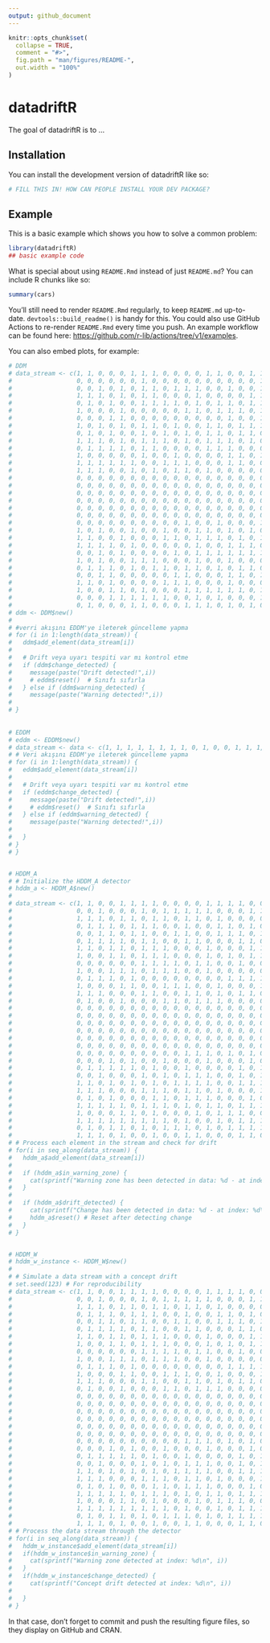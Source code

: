 ```yaml
---
output: github_document
---
```


<!-- README.md is generated from README.Rmd. Please edit that file -->

```r
knitr::opts_chunk$set(
  collapse = TRUE,
  comment = "#>",
  fig.path = "man/figures/README-",
  out.width = "100%"
)
```

# datadriftR

<!-- badges: start -->
<!-- badges: end -->

The goal of datadriftR is to ...

## Installation

You can install the development version of datadriftR like so:

``` r
# FILL THIS IN! HOW CAN PEOPLE INSTALL YOUR DEV PACKAGE?
```

## Example

This is a basic example which shows you how to solve a common problem:

```r
library(datadriftR)
## basic example code
```

What is special about using `README.Rmd` instead of just `README.md`? You can include R chunks like so:

```r
summary(cars)
```

You'll still need to render `README.Rmd` regularly, to keep `README.md` up-to-date. `devtools::build_readme()` is handy for this. You could also use GitHub Actions to re-render `README.Rmd` every time you push. An example workflow can be found here: <https://github.com/r-lib/actions/tree/v1/examples>.

You can also embed plots, for example:

```r
# DDM
# data_stream <- c(1, 1, 0, 0, 0, 1, 1, 1, 0, 0, 0, 0, 1, 1, 0, 0, 1, 1, 1, 1, 1, 1,
#                  0, 0, 0, 0, 0, 0, 1, 0, 0, 0, 0, 0, 0, 0, 0, 0, 0, 1, 0, 0, 1, 0,
#                  0, 0, 1, 0, 1, 0, 1, 1, 0, 1, 1, 1, 0, 0, 1, 0, 0, 1, 1, 1, 1, 1,
#                  1, 1, 1, 0, 1, 0, 1, 1, 0, 0, 0, 1, 0, 0, 0, 0, 1, 1, 0, 0, 0, 1,
#                  0, 1, 0, 1, 0, 0, 1, 1, 1, 1, 0, 1, 0, 1, 1, 0, 1, 1, 0, 1, 0, 0,
#                  1, 0, 0, 0, 1, 0, 0, 0, 0, 0, 1, 1, 0, 1, 1, 1, 0, 1, 0, 1, 0, 1,
#                  0, 0, 0, 1, 1, 0, 0, 0, 0, 0, 0, 0, 0, 0, 1, 0, 0, 1, 1, 0, 0, 1,
#                  1, 0, 1, 0, 1, 0, 1, 1, 0, 1, 0, 0, 1, 1, 0, 1, 1, 1, 1, 1, 1, 0,
#                  0, 1, 0, 1, 0, 0, 1, 0, 1, 0, 1, 0, 1, 1, 0, 1, 1, 0, 0, 0, 0, 1,
#                  1, 1, 1, 0, 1, 0, 1, 1, 1, 0, 1, 0, 1, 1, 1, 0, 1, 0, 1, 1, 1, 0,
#                  0, 1, 1, 1, 1, 0, 1, 1, 0, 0, 0, 0, 1, 1, 1, 0, 0, 0, 1, 1, 0, 1,
#                  1, 0, 0, 0, 0, 0, 1, 0, 0, 1, 0, 0, 0, 0, 1, 1, 0, 1, 1, 0, 0, 0,
#                  1, 1, 1, 1, 1, 1, 0, 0, 1, 1, 1, 0, 0, 0, 1, 1, 0, 0, 0, 1, 1, 0,
#                  1, 1, 1, 0, 0, 1, 0, 1, 0, 1, 1, 0, 1, 0, 0, 0, 0, 0, 0, 0, 0, 0,
#                  0, 0, 0, 0, 0, 0, 0, 0, 0, 0, 0, 0, 0, 0, 0, 0, 0, 0, 0, 0, 0, 0,
#                  0, 0, 0, 0, 0, 0, 0, 0, 0, 0, 0, 0, 0, 0, 0, 0, 0, 0, 0, 0, 0, 0,
#                  0, 0, 0, 0, 0, 0, 0, 0, 0, 0, 0, 0, 0, 0, 0, 0, 0, 0, 0, 0, 0, 0,
#                  0, 0, 0, 0, 0, 0, 0, 0, 0, 0, 0, 0, 0, 0, 0, 0, 0, 0, 0, 0, 0, 0,
#                  0, 0, 0, 0, 0, 0, 0, 0, 0, 0, 0, 0, 0, 0, 0, 0, 0, 0, 0, 0, 0, 0,
#                  0, 0, 0, 0, 0, 0, 0, 0, 0, 0, 0, 0, 0, 0, 0, 0, 0, 0, 0, 0, 0, 0,
#                  0, 0, 0, 0, 0, 0, 0, 0, 0, 0, 1, 0, 0, 1, 0, 0, 0, 1, 0, 0, 0, 1,
#                  1, 0, 1, 0, 0, 1, 0, 0, 1, 0, 0, 1, 1, 0, 1, 0, 1, 0, 0, 1, 0, 0,
#                  1, 1, 0, 0, 1, 0, 0, 0, 1, 1, 0, 1, 1, 1, 0, 1, 0, 1, 1, 1, 0, 0,
#                  1, 1, 1, 1, 0, 1, 0, 0, 0, 0, 0, 1, 0, 0, 1, 1, 1, 0, 0, 0, 0, 1,
#                  0, 0, 1, 0, 1, 0, 0, 0, 0, 1, 0, 1, 1, 1, 1, 1, 1, 1, 0, 1, 1, 1,
#                  1, 0, 1, 0, 0, 1, 1, 1, 0, 0, 0, 1, 0, 0, 1, 0, 0, 0, 1, 1, 0, 1,
#                  0, 1, 1, 1, 0, 1, 0, 1, 1, 0, 1, 1, 0, 1, 0, 1, 1, 0, 1, 1, 1, 0,
#                  0, 0, 1, 1, 0, 0, 0, 0, 0, 1, 1, 0, 0, 0, 1, 1, 0, 1, 1, 0, 0, 1,
#                  1, 1, 0, 1, 0, 0, 0, 0, 1, 1, 1, 0, 0, 0, 1, 0, 0, 0, 1, 1, 1, 1,
#                  1, 0, 0, 1, 1, 0, 1, 0, 0, 0, 1, 1, 1, 1, 1, 1, 0, 1, 1, 1, 0, 1,
#                  0, 0, 0, 1, 1, 1, 1, 1, 1, 0, 0, 1, 0, 1, 0, 0, 0, 1, 1, 0, 0, 1,
#                  0, 1, 0, 0, 0, 1, 1, 0, 0, 0, 1, 1, 1, 0, 1, 0, 1, 0)
# ddm <- DDM$new()
# 
# #verri akışını EDDM'ye ileterek güncelleme yapma
# for (i in 1:length(data_stream)) {
#   ddm$add_element(data_stream[i])
#   
#   # Drift veya uyarı tespiti var mı kontrol etme
#   if (ddm$change_detected) {
#     message(paste("Drift detected!",i))
#     # eddm$reset()  # Sınıfı sıfırla
#   } else if (ddm$warning_detected) {
#     message(paste("Warning detected!",i))
#     
# }
  
  
# EDDM 
# eddm <- EDDM$new()
# data_stream <- data <- c(1, 1, 1, 1, 1, 1, 1, 1, 0, 1, 0, 0, 1, 1, 1, 1, 1, 1, 0, 1, 1, 1, 1, 0, 1, 1, 1, 1, 1, 1, 1, 1, 1, 1, 1, 1, 1, 1, 1, 1, 1, 1, 1, 1, 1, 1, 0, 1, 1, 0, 1, 1, 0, 1, 1, 1, 1, 1, 1, 1, 0, 1, 1, 1, 0, 1, 0, 0, 0, 1, 1, 1, 0, 1, 1, 1, 0, 1, 1, 1, 0, 0, 1, 1, 1, 1, 0, 1, 1, 1, 1, 1, 0, 1, 0, 1, 1, 1, 1, 1)
# # Veri akışını EDDM'ye ileterek güncelleme yapma
# for (i in 1:length(data_stream)) {
#   eddm$add_element(data_stream[i])
# 
#   # Drift veya uyarı tespiti var mı kontrol etme
#   if (eddm$change_detected) {
#     message(paste("Drift detected!",i))
#     # eddm$reset()  # Sınıfı sıfırla
#   } else if (eddm$warning_detected) {
#     message(paste("Warning detected!",i))
# 
#   }
# }
# }


# HDDM_A 
# # Initialize the HDDM_A detector
# hddm_a <- HDDM_A$new()
# 
# data_stream <- c(1, 1, 0, 0, 1, 1, 1, 1, 0, 0, 0, 0, 1, 1, 1, 1, 0, 0, 0, 1, 0, 0,
#                  0, 0, 1, 0, 0, 0, 1, 0, 1, 1, 1, 1, 1, 0, 0, 0, 1, 1, 0, 1, 1, 1,
#                  1, 1, 1, 0, 1, 1, 0, 1, 1, 0, 1, 1, 0, 1, 0, 0, 0, 0, 0, 0, 0, 1,
#                  0, 1, 1, 1, 0, 1, 1, 1, 0, 0, 1, 0, 0, 1, 1, 0, 1, 0, 0, 0, 1, 0,
#                  0, 0, 1, 1, 0, 1, 1, 0, 0, 1, 1, 0, 0, 1, 1, 1, 0, 1, 1, 0, 1, 0,
#                  0, 1, 1, 1, 1, 0, 1, 1, 0, 0, 1, 1, 0, 0, 0, 1, 1, 0, 0, 0, 0, 0,
#                  1, 1, 0, 1, 1, 0, 1, 1, 1, 0, 0, 0, 1, 0, 0, 0, 1, 1, 1, 0, 0, 0,
#                  1, 0, 0, 1, 1, 0, 1, 1, 1, 0, 0, 0, 1, 0, 1, 0, 1, 1, 1, 0, 1, 1,
#                  0, 0, 0, 0, 0, 0, 1, 1, 1, 1, 0, 1, 1, 0, 0, 1, 0, 0, 1, 1, 1, 0,
#                  1, 0, 0, 1, 1, 1, 0, 1, 1, 1, 0, 0, 1, 0, 0, 0, 0, 0, 0, 0, 0, 0,
#                  0, 1, 1, 1, 0, 1, 0, 0, 0, 0, 0, 0, 0, 0, 1, 1, 1, 1, 1, 0, 0, 0,
#                  1, 0, 0, 0, 1, 1, 0, 0, 1, 1, 1, 0, 0, 1, 0, 0, 0, 1, 0, 0, 0, 1,
#                  1, 1, 1, 0, 0, 0, 1, 1, 0, 0, 1, 1, 0, 1, 0, 1, 1, 0, 0, 1, 1, 1,
#                  0, 1, 0, 0, 1, 0, 0, 0, 1, 1, 0, 1, 1, 1, 0, 0, 0, 0, 0, 0, 0, 0,
#                  0, 0, 0, 0, 0, 0, 0, 0, 0, 0, 0, 0, 0, 0, 0, 0, 0, 0, 0, 0, 0, 0,
#                  0, 0, 0, 0, 0, 0, 0, 0, 0, 0, 0, 0, 0, 0, 0, 0, 0, 0, 0, 0, 0, 0,
#                  0, 0, 0, 0, 0, 0, 0, 0, 0, 0, 0, 0, 0, 0, 0, 0, 0, 0, 0, 0, 0, 0,
#                  0, 0, 0, 0, 0, 0, 0, 0, 0, 0, 0, 0, 0, 0, 0, 0, 0, 0, 0, 0, 0, 0,
#                  0, 0, 0, 0, 0, 0, 0, 0, 0, 0, 0, 0, 0, 0, 0, 0, 0, 0, 0, 0, 0, 0,
#                  0, 0, 0, 0, 0, 0, 0, 0, 0, 0, 0, 0, 0, 0, 0, 0, 0, 0, 0, 0, 0, 0,
#                  0, 0, 0, 0, 0, 0, 0, 0, 0, 0, 1, 1, 1, 0, 1, 0, 1, 0, 0, 0, 1, 0,
#                  0, 0, 0, 1, 0, 1, 0, 0, 1, 0, 0, 0, 1, 0, 0, 0, 1, 0, 0, 0, 0, 1,
#                  0, 1, 1, 1, 1, 1, 0, 1, 0, 0, 1, 0, 0, 0, 0, 1, 0, 1, 0, 0, 0, 0,
#                  0, 0, 1, 0, 0, 0, 1, 0, 1, 0, 1, 1, 1, 0, 0, 1, 0, 1, 1, 1, 0, 1,
#                  1, 1, 0, 1, 0, 1, 0, 1, 0, 1, 1, 1, 1, 0, 0, 1, 1, 1, 1, 0, 1, 0,
#                  1, 1, 1, 0, 0, 0, 1, 1, 1, 0, 1, 1, 0, 1, 0, 0, 0, 1, 1, 1, 0, 0,
#                  0, 1, 0, 1, 0, 0, 0, 1, 1, 0, 1, 1, 1, 0, 0, 0, 1, 0, 0, 1, 1, 1,
#                  1, 1, 1, 1, 1, 0, 1, 1, 1, 0, 1, 0, 1, 1, 0, 1, 1, 1, 1, 1, 1, 0,
#                  1, 0, 0, 0, 1, 1, 0, 1, 0, 0, 0, 1, 0, 1, 1, 1, 0, 0, 1, 1, 0, 0,
#                  1, 1, 1, 1, 1, 1, 1, 1, 1, 0, 1, 0, 0, 1, 0, 1, 1, 1, 0, 1, 0, 0,
#                  0, 1, 0, 1, 1, 0, 1, 0, 1, 1, 1, 0, 1, 0, 1, 1, 1, 1, 1, 0, 1, 0,
#                  1, 1, 1, 0, 1, 0, 0, 1, 0, 0, 1, 1, 0, 0, 0, 1, 1, 0)
# # Process each element in the stream and check for drift
# for(i in seq_along(data_stream)) {
#   hddm_a$add_element(data_stream[i])
#   
#   if (hddm_a$in_warning_zone) {
#     cat(sprintf("Warning zone has been detected in data: %d - at index: %d\n", data_stream[i], i))
#   }
#   
#   if (hddm_a$drift_detected) {
#     cat(sprintf("Change has been detected in data: %d - at index: %d\n", data_stream[i], i))
#     hddm_a$reset() # Reset after detecting change
#   }
# }


# HDDM_W 
# hddm_w_instance <- HDDM_W$new()
# 
# # Simulate a data stream with a concept drift
# set.seed(123) # For reproducibility
# data_stream <- c(1, 1, 0, 0, 1, 1, 1, 1, 0, 0, 0, 0, 1, 1, 1, 1, 0, 0, 0, 1, 0, 0,
#                  0, 0, 1, 0, 0, 0, 1, 0, 1, 1, 1, 1, 1, 0, 0, 0, 1, 1, 0, 1, 1, 1,
#                  1, 1, 1, 0, 1, 1, 0, 1, 1, 0, 1, 1, 0, 1, 0, 0, 0, 0, 0, 0, 0, 1,
#                  0, 1, 1, 1, 0, 1, 1, 1, 0, 0, 1, 0, 0, 1, 1, 0, 1, 0, 0, 0, 1, 0,
#                  0, 0, 1, 1, 0, 1, 1, 0, 0, 1, 1, 0, 0, 1, 1, 1, 0, 1, 1, 0, 1, 0,
#                  0, 1, 1, 1, 1, 0, 1, 1, 0, 0, 1, 1, 0, 0, 0, 1, 1, 0, 0, 0, 0, 0,
#                  1, 1, 0, 1, 1, 0, 1, 1, 1, 0, 0, 0, 1, 0, 0, 0, 1, 1, 1, 0, 0, 0,
#                  1, 0, 0, 1, 1, 0, 1, 1, 1, 0, 0, 0, 1, 0, 1, 0, 1, 1, 1, 0, 1, 1,
#                  0, 0, 0, 0, 0, 0, 1, 1, 1, 1, 0, 1, 1, 0, 0, 1, 0, 0, 1, 1, 1, 0,
#                  1, 0, 0, 1, 1, 1, 0, 1, 1, 1, 0, 0, 1, 0, 0, 0, 0, 0, 0, 0, 0, 0,
#                  0, 1, 1, 1, 0, 1, 0, 0, 0, 0, 0, 0, 0, 0, 1, 1, 1, 1, 1, 0, 0, 0,
#                  1, 0, 0, 0, 1, 1, 0, 0, 1, 1, 1, 0, 0, 1, 0, 0, 0, 1, 0, 0, 0, 1,
#                  1, 1, 1, 0, 0, 0, 1, 1, 0, 0, 1, 1, 0, 1, 0, 1, 1, 0, 0, 1, 1, 1,
#                  0, 1, 0, 0, 1, 0, 0, 0, 1, 1, 0, 1, 1, 1, 0, 0, 0, 0, 0, 0, 0, 0,
#                  0, 0, 0, 0, 0, 0, 0, 0, 0, 0, 0, 0, 0, 0, 0, 0, 0, 0, 0, 0, 0, 0,
#                  0, 0, 0, 0, 0, 0, 0, 0, 0, 0, 0, 0, 0, 0, 0, 0, 0, 0, 0, 0, 0, 0,
#                  0, 0, 0, 0, 0, 0, 0, 0, 0, 0, 0, 0, 0, 0, 0, 0, 0, 0, 0, 0, 0, 0,
#                  0, 0, 0, 0, 0, 0, 0, 0, 0, 0, 0, 0, 0, 0, 0, 0, 0, 0, 0, 0, 0, 0,
#                  0, 0, 0, 0, 0, 0, 0, 0, 0, 0, 0, 0, 0, 0, 0, 0, 0, 0, 0, 0, 0, 0,
#                  0, 0, 0, 0, 0, 0, 0, 0, 0, 0, 0, 0, 0, 0, 0, 0, 0, 0, 0, 0, 0, 0,
#                  0, 0, 0, 0, 0, 0, 0, 0, 0, 0, 1, 1, 1, 0, 1, 0, 1, 0, 0, 0, 1, 0,
#                  0, 0, 0, 1, 0, 1, 0, 0, 1, 0, 0, 0, 1, 0, 0, 0, 1, 0, 0, 0, 0, 1,
#                  0, 1, 1, 1, 1, 1, 0, 1, 0, 0, 1, 0, 0, 0, 0, 1, 0, 1, 0, 0, 0, 0,
#                  0, 0, 1, 0, 0, 0, 1, 0, 1, 0, 1, 1, 1, 0, 0, 1, 0, 1, 1, 1, 0, 1,
#                  1, 1, 0, 1, 0, 1, 0, 1, 0, 1, 1, 1, 1, 0, 0, 1, 1, 1, 1, 0, 1, 0,
#                  1, 1, 1, 0, 0, 0, 1, 1, 1, 0, 1, 1, 0, 1, 0, 0, 0, 1, 1, 1, 0, 0,
#                  0, 1, 0, 1, 0, 0, 0, 1, 1, 0, 1, 1, 1, 0, 0, 0, 1, 0, 0, 1, 1, 1,
#                  1, 1, 1, 1, 1, 0, 1, 1, 1, 0, 1, 0, 1, 1, 0, 1, 1, 1, 1, 1, 1, 0,
#                  1, 0, 0, 0, 1, 1, 0, 1, 0, 0, 0, 1, 0, 1, 1, 1, 0, 0, 1, 1, 0, 0,
#                  1, 1, 1, 1, 1, 1, 1, 1, 1, 0, 1, 0, 0, 1, 0, 1, 1, 1, 0, 1, 0, 0,
#                  0, 1, 0, 1, 1, 0, 1, 0, 1, 1, 1, 0, 1, 0, 1, 1, 1, 1, 1, 0, 1, 0,
#                  1, 1, 1, 0, 1, 0, 0, 1, 0, 0, 1, 1, 0, 0, 0, 1, 1, 0)
# # Process the data stream through the detector
# for(i in seq_along(data_stream)) {
#   hddm_w_instance$add_element(data_stream[i])
#   if(hddm_w_instance$in_warning_zone) {
#     cat(sprintf("Warning zone detected at index: %d\n", i))
#   }
#   if(hddm_w_instance$change_detected) {
#     cat(sprintf("Concept drift detected at index: %d\n", i))
# 
#   }
# }


```

In that case, don't forget to commit and push the resulting figure files, so they display on GitHub and CRAN.
